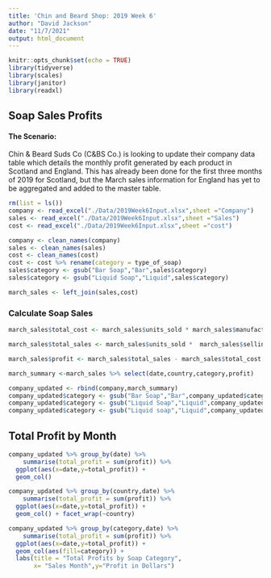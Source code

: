 ```yaml
---
title: 'Chin and Beard Shop: 2019 Week 6'
author: "David Jackson"
date: "11/7/2021"
output: html_document
---
```


```r
knitr::opts_chunk$set(echo = TRUE)
library(tidyverse)
library(scales)
library(janitor)
library(readxl)
```

## Soap Sales Profits

####  The Scenario:
Chin & Beard Suds Co (C&BS Co.) is looking to update their company data table which details the monthly profit generated by each product in Scotland and England. This has already been done for the first three months of 2019 for Scotland, but the March sales information for England has yet to be aggregated and added to the master table.

```r
rm(list = ls())
company <- read_excel("./Data/2019Week6Input.xlsx",sheet ="Company")
sales <- read_excel("./Data/2019Week6Input.xlsx",sheet ="Sales")
cost <- read_excel("./Data/2019Week6Input.xlsx",sheet ="cost")
```
```r
company <- clean_names(company)
sales <- clean_names(sales)
cost <- clean_names(cost)
cost <- cost %>% rename(category = type_of_soap)
sales$category <- gsub("Bar Soap","Bar",sales$category)
sales$category <- gsub("Liquid Soap","Liquid",sales$category)

march_sales <- left_join(sales,cost)
```

### Calculate Soap Sales

```r


march_sales$total_cost <- march_sales$units_sold * march_sales$manufacturing_cost_per_unit

march_sales$total_sales <- march_sales$units_sold *  march_sales$selling_price_per_unit

march_sales$profit <- march_sales$total_sales - march_sales$total_cost

```
```r
march_summary <-march_sales %>% select(date,country,category,profit)
```
```r
company_updated <- rbind(company,march_summary)
company_updated$category <- gsub("Bar Soap","Bar",company_updated$category)
company_updated$category <- gsub("Liquid Soap","Liquid",company_updated$category)
company_updated$category <- gsub("Liquid soap","Liquid",company_updated$category)

```

## Total Profit by Month

```r
company_updated %>% group_by(date) %>%
    summarise(total_profit = sum(profit)) %>%
  ggplot(aes(x=date,y=total_profit)) +
  geom_col()
```

```r
company_updated %>% group_by(country,date) %>%
    summarise(total_profit = sum(profit)) %>%
  ggplot(aes(x=date,y=total_profit)) +
  geom_col() + facet_wrap(~country)
```

```r
company_updated %>% group_by(category,date) %>%
    summarise(total_profit = sum(profit)) %>%
  ggplot(aes(x=date,y=total_profit)) +
  geom_col(aes(fill=category)) +
  labs(title = "Total Profits by Soap Category",
       x= "Sales Month",y="Profit in Dollars")
```
